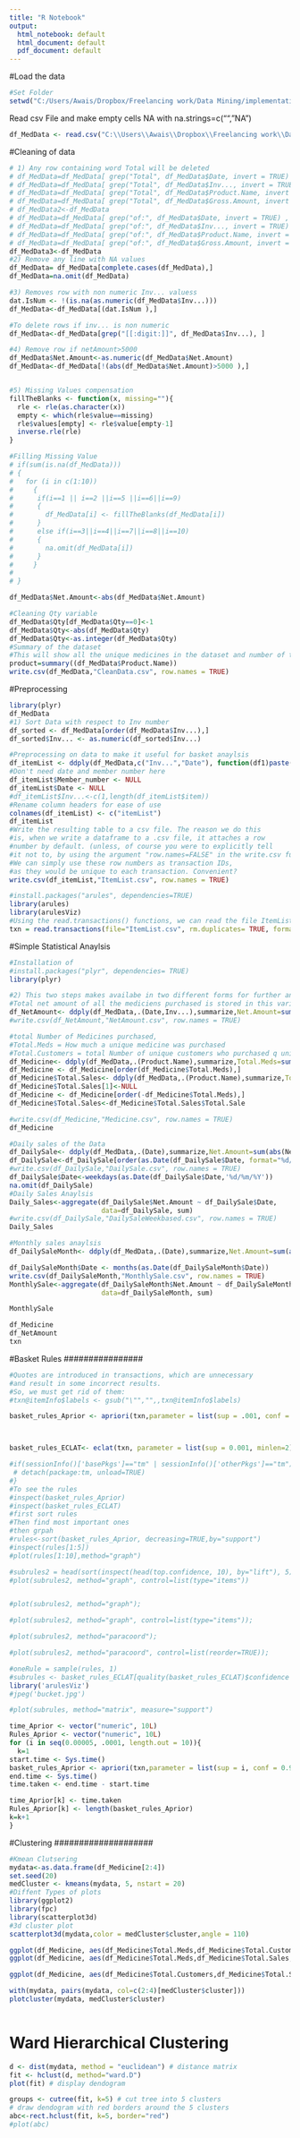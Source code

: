 ```yaml
---
title: "R Notebook"
output:
  html_notebook: default
  html_document: default
  pdf_document: default
---
```



#Load the data
```r
#Set Folder
setwd("C:/Users/Awais/Dropbox/Freelancing work/Data Mining/implementation/Coding")
```

Read csv File and make empty cells NA with na.strings=c("", "NA")
```r
df_MedData <- read.csv("C:\\Users\\Awais\\Dropbox\\Freelancing work\\Data Mining\\implementation\\Dataset\\Final.csv", na.strings=c("", "NA"))

```


################
#Cleaning of data

#################
```r
# 1) Any row containing word Total will be deleted
# df_MedData=df_MedData[ grep("Total", df_MedData$Date, invert = TRUE) , ]
# df_MedData=df_MedData[ grep("Total", df_MedData$Inv..., invert = TRUE) , ]
# df_MedData=df_MedData[ grep("Total", df_MedData$Product.Name, invert = TRUE) , ]
# df_MedData=df_MedData[ grep("Total", df_MedData$Gross.Amount, invert = TRUE) , ]
# df_MedData2<-df_MedData
# df_MedData=df_MedData[ grep("of:", df_MedData$Date, invert = TRUE) , ]
# df_MedData=df_MedData[ grep("of:", df_MedData$Inv..., invert = TRUE) , ]
# df_MedData=df_MedData[ grep("of:", df_MedData$Product.Name, invert = TRUE) , ]
# df_MedData=df_MedData[ grep("of:", df_MedData$Gross.Amount, invert = TRUE) , ]
df_MedData3<-df_MedData
#2) Remove any line with NA values
df_MedData= df_MedData[complete.cases(df_MedData),]
df_MedData=na.omit(df_MedData)

#3) Removes row with non numeric Inv... valuess
dat.IsNum <- !(is.na(as.numeric(df_MedData$Inv...)))
df_MedData<-df_MedData[(dat.IsNum ),]

#To delete rows if inv... is non numeric 
df_MedData<-df_MedData[grep("[[:digit:]]", df_MedData$Inv...), ]

#4) Remove row if netAmount>5000 
df_MedData$Net.Amount<-as.numeric(df_MedData$Net.Amount)
df_MedData<-df_MedData[!(abs(df_MedData$Net.Amount)>5000 ),]


#5) Missing Values compensation
fillTheBlanks <- function(x, missing=""){
  rle <- rle(as.character(x))
  empty <- which(rle$value==missing)
  rle$values[empty] <- rle$value[empty-1] 
  inverse.rle(rle)
}

#Filling Missing Value 
# if(sum(is.na(df_MedData)))
# {
#   for (i in c(1:10))
#     {
#      if(i==1 || i==2 ||i==5 ||i==6||i==9)
#      {
#        df_MedData[i] <- fillTheBlanks(df_MedData[i])
#      }
#      else if(i==3||i==4||i==7||i==8||i==10)
#      {
#        na.omit(df_MedData[i])
#      }
#     }
#   
# }

df_MedData$Net.Amount<-abs(df_MedData$Net.Amount)

#Cleaning Qty variable
df_MedData$Qty[df_MedData$Qty==0]<-1
df_MedData$Qty<-abs(df_MedData$Qty)
df_MedData$Qty<-as.integer(df_MedData$Qty)
#Summary of the dataset
#This will show all the unique medicines in the dataset and number of times they appeared
product=summary((df_MedData$Product.Name))
write.csv(df_MedData,"CleanData.csv", row.names = TRUE)
```


#Preprocessing

```r
library(plyr)
df_MedData
#1) Sort Data with respect to Inv number
df_sorted <- df_MedData[order(df_MedData$Inv...),]
df_sorted$Inv... <- as.numeric(df_sorted$Inv...)

#Preprocessing on data to make it useful for basket anaylsis
df_itemList <- ddply(df_MedData,c("Inv...","Date"), function(df1)paste(df1$Product.Name, collapse = ","))
#Don't need date and member number here
df_itemList$Member_number <- NULL
df_itemList$Date <- NULL
#df_itemList$Inv...<-c(1,length(df_itemList$item))
#Rename column headers for ease of use
colnames(df_itemList) <- c("itemList")
df_itemList
#Write the resulting table to a csv file. The reason we do this 
#is, when we write a dataframe to a .csv file, it attaches a row 
#number by default. (unless, of course you were to explicitly tell 
#it not to, by using the argument "row.names=FALSE" in the write.csv function).
#We can simply use these row numbers as transaction IDs,
#as they would be unique to each transaction. Convenient?
write.csv(df_itemList,"ItemList.csv", row.names = TRUE)

#install.packages("arules", dependencies=TRUE)
library(arules)
library(arulesViz)
#Using the read.transactions() functions, we can read the file ItemList.csv and convert it to a transaction format
txn = read.transactions(file="ItemList.csv", rm.duplicates= TRUE, format="basket",sep=",",cols=1)
```



#Simple Statistical Anaylsis

```r
#Installation of 
#install.packages("plyr", dependencies= TRUE)
library(plyr)

#2) This two steps makes availabe in two different forms for further anaylsis
#Total net amount of all the mediciens purchased is stored in this variable
df_NetAmount<- ddply(df_MedData,.(Date,Inv...),summarize,Net.Amount=sum(abs(Net.Amount)),number=length(Inv...))
#write.csv(df_NetAmount,"NetAmount.csv", row.names = TRUE)

#total Number of Medicines purchased, 
#Total.Meds = How much a unique medicine was purchased
#Total.Customers = total Number of unique customers who purchased q unique medcine
df_Medicine<- ddply(df_MedData,.(Product.Name),summarize,Total.Meds=sum(abs(Qty)),Total.Customers=length(Inv...))
df_Medicine <- df_Medicine[order(df_Medicine$Total.Meds),]
df_Medicine$Total.Sales<- ddply(df_MedData,.(Product.Name),summarize,Total.Sale=sum(abs(Net.Amount)))
df_Medicine$Total.Sales[1]<-NULL
df_Medicine <- df_Medicine[order(-df_Medicine$Total.Meds),]
df_Medicine$Total.Sales<-df_Medicine$Total.Sales$Total.Sale

#write.csv(df_Medicine,"Medicine.csv", row.names = TRUE)
df_Medicine

#Daily sales of the Data
df_DailySale<- ddply(df_MedData,.(Date),summarize,Net.Amount=sum(abs(Net.Amount)),number=length(date))
df_DailySale<-df_DailySale[order(as.Date(df_DailySale$Date, format="%d/%m/%Y")),]
#write.csv(df_DailySale,"DailySale.csv", row.names = TRUE)
df_DailySale$Date<-weekdays(as.Date(df_DailySale$Date,'%d/%m/%Y'))
na.omit(df_DailySale)
#Daily Sales Anaylsis
Daily_Sales<-aggregate(df_DailySale$Net.Amount ~ df_DailySale$Date, 
                       data=df_DailySale, sum)
#write.csv(df_DailySale,"DailySaleWeekbased.csv", row.names = TRUE)
Daily_Sales

#Monthly sales anaylsis
df_DailySaleMonth<- ddply(df_MedData,.(Date),summarize,Net.Amount=sum(abs(Net.Amount)),number=length(date))

df_DailySaleMonth$Date <- months(as.Date(df_DailySaleMonth$Date))
write.csv(df_DailySaleMonth,"MonthlySale.csv", row.names = TRUE)
MonthlySale<-aggregate(df_DailySaleMonth$Net.Amount ~ df_DailySaleMonth$Date, 
                       data=df_DailySaleMonth, sum)

MonthlySale

```


```r
df_Medicine
df_NetAmount
txn
```


################
#Basket Rules 
################

```r
#Quotes are introduced in transactions, which are unnecessary 
#and result in some incorrect results.
#So, we must get rid of them:
#txn@itemInfo$labels <- gsub("\"","",,txn@itemInfo$labels)

basket_rules_Aprior <- apriori(txn,parameter = list(sup = .001, conf = 0.9,target="rules",minlen=2))



basket_rules_ECLAT<- eclat(txn, parameter = list(sup = 0.001, minlen=2))

#if(sessionInfo()['basePkgs']=="tm" | sessionInfo()['otherPkgs']=="tm"){
 # detach(package:tm, unload=TRUE)
#}
#To see the rules
#inspect(basket_rules_Aprior)
#inspect(basket_rules_ECLAT)
#first sort rules
#Then find most important ones 
#then grpah
#rules<-sort(basket_rules_Aprior, decreasing=TRUE,by="support")
#inspect(rules[1:5])
#plot(rules[1:10],method="graph")

#subrules2 = head(sort(inspect(head(top.confidence, 10), by="lift"), 5))
#plot(subrules2, method="graph", control=list(type="items"))


#plot(subrules2, method="graph");

#plot(subrules2, method="graph", control=list(type="items"));

#plot(subrules2, method="paracoord");

#plot(subrules2, method="paracoord", control=list(reorder=TRUE));

#oneRule = sample(rules, 1)
#subrules <- basket_rules_ECLAT[quality(basket_rules_ECLAT)$confidence > 0.8]
library('arulesViz')
#jpeg('bucket.jpg')

#plot(subrules, method="matrix", measure="support")

```



```r

time_Aprior <- vector("numeric", 10L)
Rules_Aprior <- vector("numeric", 10L)
for (i in seq(0.00005, .0001, length.out = 10)){
  k=1
start.time <- Sys.time()
basket_rules_Aprior <- apriori(txn,parameter = list(sup = i, conf = 0.9,target="rules",minlen=2))
end.time <- Sys.time()
time.taken <- end.time - start.time

time_Aprior[k] <- time.taken
Rules_Aprior[k] <- length(basket_rules_Aprior)
k=k+1
}
```


####################
#Clustering
####################
```r
#Kmean Clutsering
mydata<-as.data.frame(df_Medicine[2:4])
set.seed(20)
medCluster <- kmeans(mydata, 5, nstart = 20)
#Diffent Types of plots
library(ggplot2)
library(fpc)
library(scatterplot3d)
#3d cluster plot
scatterplot3d(mydata,color = medCluster$cluster,angle = 110)

ggplot(df_Medicine, aes(df_Medicine$Total.Meds,df_Medicine$Total.Customers, color = medCluster$cluster)) + geom_point()
ggplot(df_Medicine, aes(df_Medicine$Total.Meds,df_Medicine$Total.Sales, color = medCluster$cluster)) + geom_point()

ggplot(df_Medicine, aes(df_Medicine$Total.Customers,df_Medicine$Total.Sales, color = medCluster$cluster)) + geom_point()

with(mydata, pairs(mydata, col=c(2:4)[medCluster$cluster]))
plotcluster(mydata, medCluster$cluster)



```
# Ward Hierarchical Clustering
```r
d <- dist(mydata, method = "euclidean") # distance matrix
fit <- hclust(d, method="ward.D")
plot(fit) # display dendogram

groups <- cutree(fit, k=5) # cut tree into 5 clusters
# draw dendogram with red borders around the 5 clusters 
abc<-rect.hclust(fit, k=5, border="red")
#plot(abc)




```


